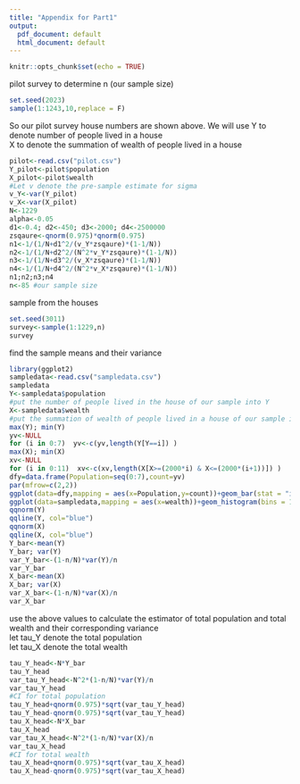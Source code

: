 ```yaml
---
title: "Appendix for Part1"
output:
  pdf_document: default
  html_document: default
---
```


```r
knitr::opts_chunk$set(echo = TRUE)
```
pilot survey to determine n (our sample size) 
```r
set.seed(2023)
sample(1:1243,10,replace = F)
```

So our pilot survey house numbers are shown above.
We will use Y to denote number of people lived in a house  
X to denote the summation of wealth of people lived in a house
```r
pilot<-read.csv("pilot.csv")
Y_pilot<-pilot$population
X_pilot<-pilot$wealth
#Let v denote the pre-sample estimate for sigma
v_Y<-var(Y_pilot)
v_X<-var(X_pilot)
N<-1229
alpha<-0.05
d1<-0.4; d2<-450; d3<-2000; d4<-2500000
zsqaure<-qnorm(0.975)*qnorm(0.975) 
n1<-1/(1/N+d1^2/(v_Y*zsqaure)*(1-1/N)) 
n2<-1/(1/N+d2^2/(N^2*v_Y*zsqaure)*(1-1/N)) 
n3<-1/(1/N+d3^2/(v_X*zsqaure)*(1-1/N))
n4<-1/(1/N+d4^2/(N^2*v_X*zsqaure)*(1-1/N)) 
n1;n2;n3;n4
n<-85 #our sample size
```
sample from the houses  
```r
set.seed(3011)
survey<-sample(1:1229,n)
survey
```

find the sample means and their variance

```r
library(ggplot2)
sampledata<-read.csv("sampledata.csv")
sampledata
Y<-sampledata$population
#put the number of people lived in the house of our sample into Y
X<-sampledata$wealth
#put the summation of wealth of people lived in a house of our sample into X
max(Y); min(Y)
yv<-NULL
for (i in 0:7)  yv<-c(yv,length(Y[Y==i]) )
max(X); min(X)
xv<-NULL
for (i in 0:11)  xv<-c(xv,length(X[X>=(2000*i) & X<=(2000*(i+1))]) )
dfy=data.frame(Population=seq(0:7),count=yv)
par(mfrow=c(2,2))
ggplot(data=dfy,mapping = aes(x=Population,y=count))+geom_bar(stat = "identity")
ggplot(data=sampledata,mapping = aes(x=wealth))+geom_histogram(bins = 11)
qqnorm(Y)
qqline(Y, col="blue")
qqnorm(X)
qqline(X, col="blue")
Y_bar<-mean(Y)
Y_bar; var(Y)
var_Y_bar<-(1-n/N)*var(Y)/n
var_Y_bar
X_bar<-mean(X)
X_bar; var(X)
var_X_bar<-(1-n/N)*var(X)/n
var_X_bar
```

use the above values to calculate the estimator of total population and total wealth and their corresponding variance  
let tau_Y denote the total population  
let tau_X denote the total wealth
```r
tau_Y_head<-N*Y_bar
tau_Y_head
var_tau_Y_head<-N^2*(1-n/N)*var(Y)/n
var_tau_Y_head
#CI for total population 
tau_Y_head+qnorm(0.975)*sqrt(var_tau_Y_head)
tau_Y_head-qnorm(0.975)*sqrt(var_tau_Y_head)
tau_X_head<-N*X_bar
tau_X_head
var_tau_X_head<-N^2*(1-n/N)*var(X)/n
var_tau_X_head
#CI for total wealth
tau_X_head+qnorm(0.975)*sqrt(var_tau_X_head)
tau_X_head-qnorm(0.975)*sqrt(var_tau_X_head)
```






